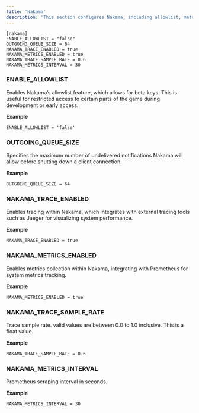 ```yaml
---
title: 'Nakama'
description: 'This section configures Nakama, including allowlist, metrics, and tracing settings.'
---
```


```
[nakama]
ENABLE_ALLOWLIST = "false"
OUTGOING_QUEUE_SIZE = 64
NAKAMA_TRACE_ENABLED = true
NAKAMA_METRICS_ENABLED = true
NAKAMA_TRACE_SAMPLE_RATE = 0.6
NAKAMA_METRICS_INTERVAL = 30
```

### ENABLE_ALLOWLIST

Enables Nakama’s allowlist feature, which allows for beta keys. This is useful for restricted access to certain parts of the game during development or early access.

**Example**
```
ENABLE_ALLOWLIST = 'false'
```

### OUTGOING_QUEUE_SIZE

Specifies the maximum number of undelivered notifications Nakama will allow before shutting down a client connection.

**Example**
```
OUTGOING_QUEUE_SIZE = 64
```

### NAKAMA_TRACE_ENABLED

Enables tracing within Nakama, which integrates with external tracing tools such as Jaeger for visualizing system performance.

**Example**
```
NAKAMA_TRACE_ENABLED = true
```

### NAKAMA_METRICS_ENABLED

Enables metrics collection within Nakama, integrating with Prometheus for system metrics tracking.

**Example**
```
NAKAMA_METRICS_ENABLED = true
```

### NAKAMA_TRACE_SAMPLE_RATE

Trace sample rate. valid values are between 0.0 to 1.0 inclusive. This is a float value.

**Example**
```
NAKAMA_TRACE_SAMPLE_RATE = 0.6
```

### NAKAMA_METRICS_INTERVAL

Prometheus scraping interval in seconds.

**Example**
```
NAKAMA_METRICS_INTERVAL = 30
```